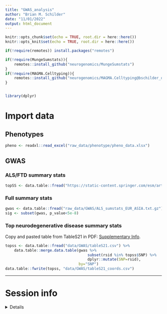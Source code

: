 ```yaml
---
title: "GWAS_analysis"
author: "Brian M. Schilder"
date: "11/01/2022"
output: html_document
---
```


```r
knitr::opts_chunk$set(echo = TRUE, root.dir = here::here())
knitr::opts_knit$set(echo = TRUE, root.dir = here::here())

if(!require(remotes)) install.packages("remotes")

if(!require(MungeSumstats)){
    remotes::install_github("neurogenomics/MungeSumstats")
}
if(!require(MAGMA.Celltyping)){
    remotes::install_github("neurogenomics/MAGMA.Celltyping@bschilder_dev")
}


library(dplyr)
```

# Import data

## Phenotypes

```r
pheno <- readxl::read_excel("raw_data/phenotype/pheno_data.xlsx")
```


## GWAS

### ALS/FTD summary stats

```r
topSS <- data.table::fread("https://static-content.springer.com/esm/art%3A10.1038%2Fs41588-021-00973-1/MediaObjects/41588_2021_973_MOESM16_ESM.txt")
```


### Full summary stats

```r
gwas <- data.table::fread("raw_data/GWAS/ALS_sumstats_EUR_ASIA.txt.gz")
sig <- subset(gwas, p_value<5e-8)

```

### Top neurodegenerative disease summary stats

Copy and pasted table from TableS21 in PDF: [Supplementary Info](https://static-content.springer.com/esm/art%3A10.1038%2Fs41588-021-00973-1/MediaObjects/41588_2021_973_MOESM1_ESM.pdf).
 
```r
topss <- data.table::fread("data/GWAS/tableS21.csv") %>% 
    data.table::merge.data.table(gwas %>% 
                                     subset(rsid %in% topss$SNP) %>%
                                     dplyr::mutate(SNP=rsid), 
                                 by="SNP")
data.table::fwrite(topss, "data/GWAS/tableS21_coords.csv")
```

 
<hr> 

# Session info

<details>

```r
utils::sessionInfo()
```

</details>
<br> 
